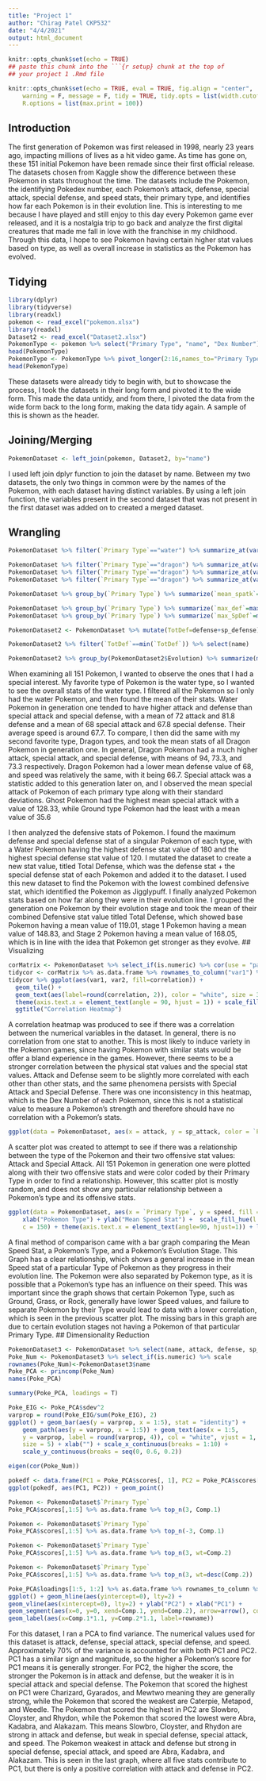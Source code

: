 ```yaml
---
title: "Project 1"
author: "Chirag Patel CKP532"
date: "4/4/2021"
output: html_document
---
```


```r
knitr::opts_chunk$set(echo = TRUE)
## paste this chunk into the ```{r setup} chunk at the top of
## your project 1 .Rmd file

knitr::opts_chunk$set(echo = TRUE, eval = TRUE, fig.align = "center", 
    warning = F, message = F, tidy = TRUE, tidy.opts = list(width.cutoff = 60), 
    R.options = list(max.print = 100))
```

## Introduction
  The first generation of Pokemon was first released in 1998, nearly 23 years ago, impacting millions of lives as a hit video game. As time has gone on, these 151 initial Pokemon have been remade since their first official release. The datasets chosen from Kaggle show the difference between these Pokemon in stats throughout the time. The datasets include the Pokemon, the identifying Pokedex number, each Pokemon's attack, defense, special attack, special defense, and speed stats, their primary type, and identifies how far each Pokemon is in their evolution line. This is interesting to me because I have played and still enjoy to this day every Pokemon game ever released, and it is a nostalgia trip to go back and analyze the first digital creatures that made me fall in love with the franchise in my childhood. Through this data, I hope to see Pokemon having certain higher stat values based on type, as well as overall increase in statistics as the Pokemon has evolved.
  
## Tidying
```r
library(dplyr)
library(tidyverse)
library(readxl)
pokemon <- read_excel("pokemon.xlsx")
library(readxl)
Dataset2 <- read_excel("Dataset2.xlsx")
PokemonType <- pokemon %>% select("Primary Type", "name", "Dex Number") %>% pivot_wider(names_from="Primary Type", values_from="name")
head(PokemonType)
PokemonType <- PokemonType %>% pivot_longer(2:16,names_to="Primary Type", values_to="name", values_drop_na=T)
head(PokemonType)
```
These datasets were already tidy to begin with, but to showcase the process, I took the datasets in their long form and pivoted it to the wide form. This made the data untidy, and from there, I pivoted the data from the wide form back to the long form, making the data tidy again. A sample of this is shown as the header.

## Joining/Merging
```r
PokemonDataset <- left_join(pokemon, Dataset2, by="name")
```
  I used left join dplyr function to join the dataset by name. Between my two datasets, the only two things in common were by the names of the Pokemon, with each dataset having distinct variables. By using a left join function, the variables present in the second dataset that was not present in the first dataset was added on to created a merged dataset.
  
## Wrangling
```r
PokemonDataset %>% filter(`Primary Type`=="water") %>% summarize_at(vars(attack:speed), mean)

```
```r
PokemonDataset %>% filter(`Primary Type`=="dragon") %>% summarize_at(vars(attack:speed), mean)
PokemonDataset %>% filter(`Primary Type`=="dragon") %>% summarize_at(vars(attack:speed), sd)
PokemonDataset %>% filter(`Primary Type`=="dragon") %>% summarize_at(vars(attack:speed), quantile)
```
```r
PokemonDataset %>% group_by(`Primary Type`) %>% summarize(`mean_spatk`=mean(sp_attack,na.rm=T), `sd_spatk`=sd(sp_attack, na.rm=T))
```
```r
PokemonDataset %>% group_by(`Primary Type`) %>% summarize(`max_def`=max(defense,na.rm=T))
PokemonDataset %>% group_by(`Primary Type`) %>% summarize(`max_SpDef`=max(sp_defense,na.rm=T))
```
```r
PokemonDataset2 <- PokemonDataset %>% mutate(TotDef=defense+sp_defense) %>% arrange(TotDef)

```
```r
PokemonDataset2 %>% filter(`TotDef`==min(`TotDef`)) %>% select(name)
```
```r
PokemonDataset2 %>% group_by(PokemonDataset2$Evolution) %>% summarize(mean(TotDef))
```
  When examining all 151 Pokemon, I wanted to observe the ones that I had a special interest. My favorite type of Pokemon is the water type, so I wanted to see the overall stats of the water type. I filtered all the Pokemon so I only had the water Pokemon, and then found the mean of their stats. Water Pokemon in generation one tended to have higher attack and defense than special attack and special defense, with a mean of 72 attack and 81.8 defense and a mean of 68 special attack and 67.8 special defense. Their average speed is around 67.7. To compare, I then did the same with my second favorite type, Dragon types, and took the mean stats of all Dragon Pokemon in generation one. In general, Dragon Pokemon had a much higher attack, special attack, and special defense, with means of 94, 73.3, and 73.3 respectively. Dragon Pokemon had a lower mean defense value of 68, and speed was relatively the same, with it being 66.7. Special attack was a statistic added to this generation later on, and I observed the mean special attack of Pokemon of each primary type along with their standard deviations. Ghost Pokemon had the highest mean special attack with a value of 128.33, while Ground type Pokemon had the least with a mean value of 35.6
  
  
  I then analyzed the defensive stats of Pokemon. I found the maximum defense and special defense stat of a singular Pokemon of each type, with a Water Pokemon having the highest defense stat value of 180 and the highest special defense stat value of 120. I mutated the dataset to create a new stat value, titled Total Defense, which was the defense stat + the special defense stat of each Pokemon and added it to the dataset. I used this new dataset to find the Pokemon with the lowest combined defensive stat, which identified the Pokemon as Jigglypuff. I finally analyzed Pokemon stats based on how far along they were in their evolution line. I grouped the generation one Pokemon by their evolution stage and took the mean of their combined Defensive stat value titled Total Defense, which showed base Pokemon having a mean value of 119.01, stage 1 Pokemon having a mean value of 148.83, and Stage 2 Pokemon having a mean value of 168.05, which is in line with the idea that Pokemon get stronger as they evolve.
## Visualizing
```r
corMatrix <- PokemonDataset %>% select_if(is.numeric) %>% cor(use = "pair")
tidycor <- corMatrix %>% as.data.frame %>% rownames_to_column("var1") %>% pivot_longer(-1, names_to="var2", values_to="correlation")
tidycor %>% ggplot(aes(var1, var2, fill=correlation)) +
  geom_tile() +
  geom_text(aes(label=round(correlation, 2)), color = "white", size = 3) +
  theme(axis.text.x = element_text(angle = 90, hjust = 1)) + scale_fill_gradient2(low="black", mid = "yellow", high = "blue") +
  ggtitle("Correlation Heatmap")

```
  A correlation heatmap was produced to see if there was a correlation between the numerical variables in the dataset. In general, there is no correlation from one stat to another. This is most likely to induce variety in the Pokemon games, since having Pokemon with similar stats would be offer a bland experience in the games. However, there seems to be a stronger correlation between the physical stat values and the special stat values. Attack and Defense seem to be slightly more correlated with each other than other stats, and the same phenomena persists with Special Attack and Special Defense. There was one inconsistency in this heatmap, which is the Dex Number of each Pokemon, since this is not a statistical value to measure a Pokemon's strength and therefore should have no correlation with a Pokemon's stats.
```r
ggplot(data = PokemonDataset, aes(x = attack, y = sp_attack, color = `Primary Type`)) +   geom_point(size=2) +    theme_minimal() + scale_x_continuous(breaks = round(seq(0,200,20))) + scale_y_continuous(breaks = round(seq(0,200,20))) + theme_dark()+ labs(title = "Special Attack vs. Attack by Primary Type", x="Attack", y="Special Attack")
```
  A scatter plot was created to attempt to see if there was a relationship between the type of the Pokemon and their two offensive stat values: Attack and Special Attack. All 151 Pokemon in generation one were plotted along with their two offensive stats and were color coded by their Primary Type in order to find a relationship. However, this scatter plot is mostly random, and does not show any particular relationship between a Pokemon's type and its offensive stats.
```r
ggplot(data = PokemonDataset, aes(x = `Primary Type`, y = speed, fill = `Primary Type`)) + geom_bar(stat = "summary", fun = mean) + facet_wrap(~PokemonDataset$Evolution) +
    xlab("Pokemon Type") + ylab("Mean Speed Stat") +  scale_fill_hue(l = 75, 
    c = 150) + theme(axis.text.x = element_text(angle=90, hjust=1)) + labs(title = "Mean Speed Stat vs. Pokemon Type, Faceted by Evolution Stage", x =  "Primary Type", y = "Mean Speed Stat") 
``` 
  A final method of comparison came with a bar graph comparing the Mean Speed Stat, a Pokemon's Type, and a Pokemon's Evolution Stage. This Graph has a clear relationship, which shows a general increase in the mean Speed stat of a particular Type of Pokemon as they progress in their evolution line. The Pokemon were also separated by Pokemon type, as it is possible that a Pokemon's type has an influence on their speed. This was important since the graph shows that certain Pokemon Type, such as Ground, Grass, or Rock, generally have lower Speed values, and failure to separate Pokemon by their Type would lead to data with a lower correlation, which is seen in the previous scatter plot. The missing bars in this graph are due to certain evolution stages not having a Pokemon of that particular Primary Type.
## Dimensionality Reduction
```r
PokemonDataset3 <- PokemonDataset %>% select(name, attack, defense, sp_attack, sp_defense, speed)
Poke_Num <- PokemonDataset3 %>% select_if(is.numeric) %>% scale 
rownames(Poke_Num)<-PokemonDataset3$name
Poke_PCA <- princomp(Poke_Num)
names(Poke_PCA)
```
```r
summary(Poke_PCA, loadings = T)
```
```r
Poke_EIG <- Poke_PCA$sdev^2
varprop = round(Poke_EIG/sum(Poke_EIG), 2)
ggplot() + geom_bar(aes(y = varprop, x = 1:5), stat = "identity") + 
    geom_path(aes(y = varprop, x = 1:5)) + geom_text(aes(x = 1:5, 
    y = varprop, label = round(varprop, 4)), col = "white", vjust = 1, 
    size = 5) + xlab("") + scale_x_continuous(breaks = 1:10) + 
    scale_y_continuous(breaks = seq(0, 0.6, 0.2))
```
```r
eigen(cor(Poke_Num))
```
```r
pokedf <- data.frame(PC1 = Poke_PCA$scores[, 1], PC2 = Poke_PCA$scores[, 2])
ggplot(pokedf, aes(PC1, PC2)) + geom_point()
```

```r
Pokemon <- PokemonDataset$`Primary Type`
Poke_PCA$scores[,1:5] %>% as.data.frame %>% top_n(3, Comp.1)
```
```r
Pokemon <- PokemonDataset$`Primary Type`
Poke_PCA$scores[,1:5] %>% as.data.frame %>% top_n(-3, Comp.1)
```
```r
Pokemon <- PokemonDataset$`Primary Type`
Poke_PCA$scores[,1:5] %>% as.data.frame %>% top_n(3, wt=Comp.2)
```
```r
Pokemon <- PokemonDataset$`Primary Type`
Poke_PCA$scores[,1:5] %>% as.data.frame %>% top_n(3, wt=desc(Comp.2))
```
```r
Poke_PCA$loadings[1:5, 1:2] %>% as.data.frame %>% rownames_to_column %>%
ggplot() + geom_hline(aes(yintercept=0), lty=2) +
geom_vline(aes(xintercept=0), lty=2) + ylab("PC2") + xlab("PC1") +
geom_segment(aes(x=0, y=0, xend=Comp.1, yend=Comp.2), arrow=arrow(), col="blue") +
geom_label(aes(x=Comp.1*1.1, y=Comp.2*1.1, label=rowname))
```
  For this dataset, I ran a PCA to find variance. The numerical values used for this dataset is attack, defense, special attack, special defense, and speed. Approximately 70% of the variance is accounted for with both PC1 and PC2. PC1 has a similar sign and magnitude, so the higher a Pokemon's score for PC1 means it is generally stronger. For PC2, the higher the score, the stronger the Pokemon is in attack and defense, but the weaker it is in special attack and special defense. The Pokemon that scored the highest on PC1 were Charizard, Gyarados, and Mewtwo meaning they are generally strong, while the Pokemon that scored the weakest are Caterpie, Metapod, and Weedle. The Pokemon that scored the highest in PC2 are Slowbro, Cloyster, and Rhydon, while the Pokemon that scored the lowest were Abra, Kadabra, and Alakazam. This means Slowbro, Cloyster, and Rhydon are strong in attack and defense, but weak in special defense, special attack, and speed. The Pokemon weakest in attack and defense but strong in special defense, special attack, and speed are Abra, Kadabra, and Alakazam. This is seen in the last graph, where all five stats contribute to PC1, but there is only a positive correlation with attack and defense in PC2.
